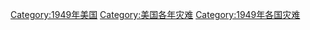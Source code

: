 [[Category:1949年美国|Category:1949年美国]]
[[Category:美国各年灾难|Category:美国各年灾难]]
[[Category:1949年各国灾难|Category:1949年各国灾难]]